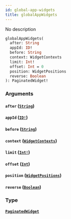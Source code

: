 ```yaml
---
id: global-app-widgets
title: globalAppWidgets
---
```


No description

```graphql
globalAppWidgets(
  after: String
  appId: ID!
  before: String
  context: WidgetContexts
  limit: Int!
  offset: Int = 0
  position: WidgetPositions
  reverse: Boolean
): PaginatedWidget!

```

### Arguments

#### `after` ([`String`](/graphql/scalars/string))

#### `appId` ([`ID!`](/graphql/scalars/id))

#### `before` ([`String`](/graphql/scalars/string))

#### `context` ([`WidgetContexts`](/graphql/enums/widget-contexts))

#### `limit` ([`Int!`](/graphql/scalars/int))

#### `offset` ([`Int`](/graphql/scalars/int))

#### `position` ([`WidgetPositions`](/graphql/enums/widget-positions))

#### `reverse` ([`Boolean`](/graphql/scalars/boolean))

### Type

#### [`PaginatedWidget`](/graphql/objects/paginated-widget)
